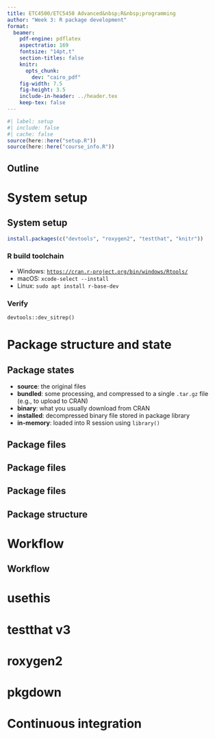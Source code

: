 ```yaml
---
title: ETC4500/ETC5450 Advanced&nbsp;R&nbsp;programming
author: "Week 3: R package development"
format:
  beamer:
    pdf-engine: pdflatex
    aspectratio: 169
    fontsize: "14pt,t"
    section-titles: false
    knitr:
      opts_chunk:
        dev: "cairo_pdf"
    fig-width: 7.5
    fig-height: 3.5
    include-in-header: ../header.tex
    keep-tex: false
---
```


```r
#| label: setup
#| include: false
#| cache: false
source(here::here("setup.R"))
source(here::here("course_info.R"))
```

## Outline

\vspace*{0.4cm}
\tableofcontents

# System setup
## System setup

```r
install.packages(c("devtools", "roxygen2", "testthat", "knitr"))
```

\pause

### R build toolchain

* Windows: [`https://cran.r-project.org/bin/windows/Rtools/`](https://cran.r-project.org/bin/windows/Rtools/)
* macOS: `xcode-select --install`
* Linux: `sudo apt install r-base-dev`

\pause

### Verify
`devtools::dev_sitrep()`

# Package structure and state

## Package states

* **source**: the original files
* **bundled**: some processing, and compressed to a single `.tar.gz` file (e.g., to upload to CRAN)
* **binary**: what you usually download from CRAN
* **installed**: decompressed binary file stored in package library
* **in-memory**: loaded into R session using `library()`

## Package files

\placefig{0}{1.2}{width=16cm, height = 30cm}{../diagrams/package-files.png}

## Package files

\placefig{0}{1.2}{width=16cm, height = 30cm, trim = 0 0 0 316, clip=true}{../diagrams/package-files.png}

## Package files

\placefig{0}{1.2}{width=16cm, height = 30cm, trim = 0 0 0 540, clip=true}{../diagrams/package-files.png}

## Package structure


# Workflow
## Workflow

\full{../diagrams/workflow.png}

# usethis

# testthat v3

# roxygen2

# pkgdown

# Continuous integration
